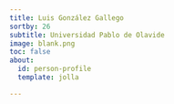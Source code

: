 ```yaml
---
title: Luis González Gallego
sortby: 26
subtitle: Universidad Pablo de Olavide
image: blank.png
toc: false
about:
  id: person-profile
  template: jolla

---
```


:::{#person-profile}
:::
